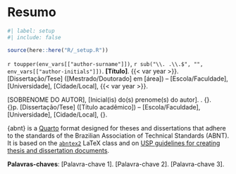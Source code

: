 <!-- %:::% .common h1 begin %:::% -->
# Resumo {.unnumbered}
<!-- %:::% .common h1 end %:::% -->

```r
#| label: setup
#| include: false

source(here::here("R/_setup.R"))
```

`r toupper(env_vars[["author-surname"]])`, `r sub("\\. .\\.$", "", env_vars[["author-initials"]])`. __[Título]__. {{< var year >}}. [Dissertação/Tese] ([Mestrado/Doutorado] em [área]) -- [Escola/Faculdade], [Universidade], [Cidade/Local], {{< var year >}}.

::: {.content-visible when-format="pdf"}
<!-- %:::% foreign-abstract reference begin %:::% -->
[SOBRENOME DO AUTOR], [Inicial(is) do(s) prenome(s) do autor].  \textbf{[Título]}. {\imprimirdata}. {\thelastpage}p. [Dissertação/Tese]  ([Título acadêmico]) -- [Escola/Faculdade], [Universidade], [Cidade/Local], {\imprimirdata}.
<!-- %:::% foreign-abstract reference end %:::% -->
:::

<!-- %:::% foreign-abstract body begin %:::% -->
{abnt} is a [Quarto](https://quarto.org) format designed for theses
and dissertations that adhere to the standards of the Brazilian Association of Technical Standards (ABNT). It is based on
the [`abntex2`](https://www.abntex.net.br/) LaTeX class and on [USP guidelines for creating thesis and dissertation
documents](https://teses.usp.br/index.php?option=com_content&view=article&id=52&Itemid=67&lang=en).
<!-- %:::% foreign-abstract body end %:::% -->

__Palavras-chaves__: [Palavra-chave 1]. [Palavra-chave 2]. [Palavra-chave 3].

::: {.content-visible when-format="pdf"}
<!-- %:::% foreign-abstract keywords begin %:::% -->
\begin{tabular}{p{3.6cm} p{12.3cm}}
  \textbf{Palavras-chaves}: & [Palavra-chave 1]. [Palavra-chave 2]. [Palavra-chave 3].
\end{tabular}
<!-- %:::% foreign-abstract keywords end %:::% -->
:::
